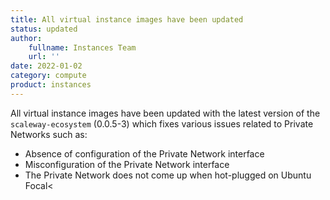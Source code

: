 ```yaml
---
title: All virtual instance images have been updated
status: updated
author: 
    fullname: Instances Team
    url: ''
date: 2022-01-02
category: compute
product: instances
---
```


All virtual instance images have been updated with the latest version of the `scaleway-ecosystem` (0.0.5-3) which fixes various issues related to Private Networks such as:

* Absence of configuration of the Private Network interface
* Misconfiguration of the Private Network interface
* The Private Network does not come up when hot-plugged on Ubuntu Focal<